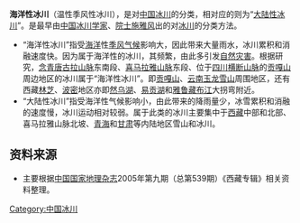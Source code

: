 '''海洋性冰川'''（温性季风性冰川），是对[[中国冰川|中国冰川]]的分类，相对应的则为“[[大陆性冰川|大陆性冰川]]”。是最早由[[中国|中国]][[冰川|冰川]][[科学家|学家]]、[[院士|院士]][[施雅风|施雅风]]出的对[[冰川|冰川]]的分类方法。
*“海洋性冰川”指受[[海洋|海洋]]性[[季风|季风]][[气候|气候]]影响大，因此带来大量雨水，冰川累积和消融速度快。因为属于海洋性的冰川，其{{le|冰川运动|Glacial motion}}频繁，由此多引发[[自然灾害|自然灾害]]。根据研究，[[念青唐古拉山脉|念青唐古拉山脉]]东南段、[[喜马拉雅山脉|喜马拉雅山脉]]东段、位于[[四川|四川]][[横断山脉|横断山脉]]的[[贡嘎山|贡嘎山]]周边地区的冰川属于“海洋性冰川”。即[[贡嘎山|贡嘎山]]、[[云南|云南]][[玉龙雪山|玉龙雪山]]周围地区，还有西藏[[林芝|林芝]]、[[波密|波密]]地区亦即[[然乌湖|然乌湖]]、[[易贡湖|易贡湖]]和[[雅鲁藏布江|雅鲁藏布江]]大拐弯附近。
*“大陆性冰川”指受海洋性气候影响小，由此带来的降雨量少，冰雪累积和消融的速度慢，冰川运动相对较弱。属于此类的冰川主要集中于[[西藏|西藏]]中部和北部、喜马拉雅山脉北坡、[[青海|青海]]和[[甘肃|甘肃]]等内陆地区雪山和冰川。

==资料来源==
*主要根据[[中国国家地理杂志|中国国家地理杂志]]2005年第九期（总第539期）《西藏专辑》相关资料整理。

[[Category:中国冰川|Category:中国冰川]]